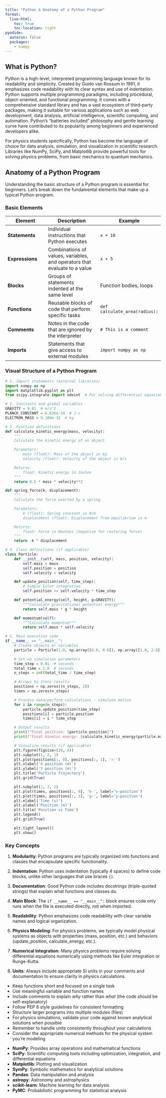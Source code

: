 ```yaml
---
title: "Python & Anatomy of a Python Program"
format:
  live-html:
    toc: true
    toc-location: right
pyodide:
  autorun: false
  packages:
    - numpy
---
```


## What is Python?

Python is a high-level, interpreted programming language known for its readability and simplicity. Created by Guido van Rossum in 1991, it emphasizes code readability with its clear syntax and use of indentation. Python supports multiple programming paradigms, including procedural, object-oriented, and functional programming. It comes with a comprehensive standard library and has a vast ecosystem of third-party packages, making it suitable for various applications such as web development, data analysis, artificial intelligence, scientific computing, and automation. Python's "batteries included" philosophy and gentle learning curve have contributed to its popularity among beginners and experienced developers alike.

For physics students specifically, Python has become the language of choice for data analysis, simulation, and visualization in scientific research. Libraries like NumPy, SciPy, and Matplotlib provide powerful tools for solving physics problems, from basic mechanics to quantum mechanics.

## Anatomy of a Python Program

Understanding the basic structure of a Python program is essential for beginners. Let's break down the fundamental elements that make up a typical Python program.

### Basic Elements

| Element | Description | Example |
|---------|-------------|---------|
| **Statements** | Individual instructions that Python executes | `x = 10` |
| **Expressions** | Combinations of values, variables, and operators that evaluate to a value | `x + 5` |
| **Blocks** | Groups of statements indented at the same level | Function bodies, loops |
| **Functions** | Reusable blocks of code that perform specific tasks | `def calculate_area(radius):` |
| **Comments** | Notes in the code that are ignored by the interpreter | `# This is a comment` |
| **Imports** | Statements that give access to external modules | `import numpy as np` |

### Visual Structure of a Python Program

```python
# 1. Import statements (external libraries)
import numpy as np
import matplotlib.pyplot as plt
from scipy.integrate import odeint  # For solving differential equations

# 2. Constants and global variables
GRAVITY = 9.81  # m/s^2
PLANCK_CONSTANT = 6.626e-34  # J·s
ELECTRON_MASS = 9.109e-31  # kg

# 3. Function definitions
def calculate_kinetic_energy(mass, velocity):
    """
    Calculate the kinetic energy of an object.

    Parameters:
        mass (float): Mass of the object in kg
        velocity (float): Velocity of the object in m/s

    Returns:
        float: Kinetic energy in Joules
    """
    return 0.5 * mass * velocity**2

def spring_force(k, displacement):
    """
    Calculate the force exerted by a spring.

    Parameters:
        k (float): Spring constant in N/m
        displacement (float): Displacement from equilibrium in m

    Returns:
        float: Force in Newtons (negative for restoring force)
    """
    return -k * displacement

# 4. Class definitions (if applicable)
class Particle:
    def __init__(self, mass, position, velocity):
        self.mass = mass
        self.position = position
        self.velocity = velocity

    def update_position(self, time_step):
        # Simple Euler integration
        self.position += self.velocity * time_step

    def potential_energy(self, height, g=GRAVITY):
        """Calculate gravitational potential energy"""
        return self.mass * g * height

    def momentum(self):
        """Calculate momentum"""
        return self.mass * self.velocity

# 5. Main execution code
if __name__ == "__main__":
    # Create objects or variables
    particle = Particle(1.0, np.array([0.0, 0.0]), np.array([1.0, 2.0]))

    # Set up simulation parameters
    time_step = 0.01  # seconds
    total_time = 1.0  # seconds
    n_steps = int(total_time / time_step)

    # Arrays to store results
    positions = np.zeros((n_steps, 2))
    times = np.zeros(n_steps)

    # Process data/perform calculations - simulate motion
    for i in range(n_steps):
        particle.update_position(time_step)
        positions[i] = particle.position
        times[i] = i * time_step

    # Output results
    print(f"Final position: {particle.position}")
    print(f"Final kinetic energy: {calculate_kinetic_energy(particle.mass, np.linalg.norm(particle.velocity))} J")

    # Visualize results (if applicable)
    plt.figure(figsize=(10, 6))
    plt.subplot(1, 2, 1)
    plt.plot(positions[:, 0], positions[:, 1], 'r-')
    plt.xlabel('X position (m)')
    plt.ylabel('Y position (m)')
    plt.title('Particle Trajectory')
    plt.grid(True)

    plt.subplot(1, 2, 2)
    plt.plot(times, positions[:, 0], 'b-', label='x-position')
    plt.plot(times, positions[:, 1], 'g-', label='y-position')
    plt.xlabel('Time (s)')
    plt.ylabel('Position (m)')
    plt.title('Position vs Time')
    plt.legend()
    plt.grid(True)

    plt.tight_layout()
    plt.show()
```

### Key Concepts

1. **Modularity**: Python programs are typically organized into functions and classes that encapsulate specific functionality.

2. **Indentation**: Python uses indentation (typically 4 spaces) to define code blocks, unlike other languages that use braces `{}`.

3. **Documentation**: Good Python code includes docstrings (triple-quoted strings) that explain what functions and classes do.

4. **Main Block**: The `if __name__ == "__main__":` block ensures code only runs when the file is executed directly, not when imported.

5. **Readability**: Python emphasizes code readability with clear variable names and logical organization.

6. **Physics Modeling**: For physics problems, we typically model physical systems as objects with properties (mass, position, etc.) and behaviors (update_position, calculate_energy, etc.).

7. **Numerical Integration**: Many physics problems require solving differential equations numerically using methods like Euler integration or Runge-Kutta.

8. **Units**: Always include appropriate SI units in your comments and documentation to ensure clarity in physics calculations.

::: {.callout-tip title="Best Practices" collapse=true}
- Keep functions short and focused on a single task
- Use meaningful variable and function names
- Include comments to explain *why* rather than *what* (the code should be self-explanatory)
- Follow PEP 8 style guidelines for consistent formatting
- Structure larger programs into multiple modules (files)
- For physics simulations, validate your code against known analytical solutions when possible
- Remember to handle units consistently throughout your calculations
- Consider the appropriate numerical methods for the physical system you're modeling
:::

::: {.callout-note title="Physics-Specific Python Libraries" collapse=true}
- **NumPy**: Provides array operations and mathematical functions
- **SciPy**: Scientific computing tools including optimization, integration, and differential equations
- **Matplotlib**: Plotting and visualization
- **SymPy**: Symbolic mathematics for analytical solutions
- **Pandas**: Data manipulation and analysis
- **astropy**: Astronomy and astrophysics
- **scikit-learn**: Machine learning for data analysis
- **PyMC**: Probabilistic programming for statistical analysis
:::